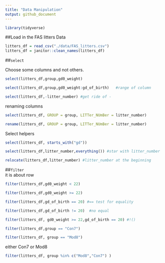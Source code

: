 ```yaml
---
title: "Data Manipulation"
output: github_document
---
```

```r
library(tidyverse)

```

##Load in the FAS litters Data
```r
litters_df = read_csv("./data/FAS_litters.csv")
litters_df = janitor::clean_names(litters_df)
```

##`select`

Choose some columns and not others.
```r
select(litters_df,group,gd0_weight)
```
```r
select(litters_df,group,gd0_weight:gd_of_birth)   #range of column

```

```r
select(litters_df,-litter_number) #get ride of -
```

renaming columns 

```r
select(litters_df, GROUP = group, LITTer_NUmBer = litter_number)
```


```r
rename(litters_df, GROUP = group, LITTer_NUmBer = litter_number)
```

Select helpers

```r
select(litters_df, starts_with("gd"))
```

```r
select(litters_df,litter_number,everything()) #star with litter_number
```

```r
relocate(litters_df,litter_number) #litter_number at the beginning 
```


##`filter`    
it is about row 

```r
filter(litters_df,gd0_weight < 22)
```

```r
filter(litters_df,gd0_weight >= 22)
```

```r
filter(litters_df,gd_of_birth == 20) #== test for equality
```

```r
filter(litters_df,gd_of_birth != 20)  #no equal
```

```r
filter(litters_df, gd0_weight >= 22,gd_of_birth == 20) #!()
```


```r
filter(litters_df,group == "Con7")
```

```r
filter(litters_df, group == "Mod8")
```

either Con7 or Mod8
```r
filter(litters_df, group %in% c("Mod8","Con7") )
```

